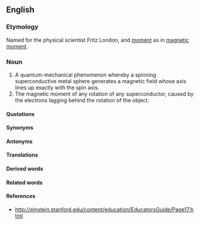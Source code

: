 ==English==
===Etymology===
Named for the physical scientist Fritz London, and [[moment]] as in [[magnetic moment]].

===Noun===
#A quantum-mechanical phenomenon whereby a spinning superconductive metal sphere generates a magnetic field whose axis lines up exactly with the spin axis.
#The magnetic moment of any rotation of any superconductor, caused by the electrons lagging behind the rotation of the object.

====Quotations====
====Synonyms====
====Antonyms====
====Translations====
====Derived words====
====Related words====
====References====
*[http://einstein.stanford.edu/content/education/EducatorsGuide/Page17.html http://einstein.stanford.edu/content/education/EducatorsGuide/Page17.html]